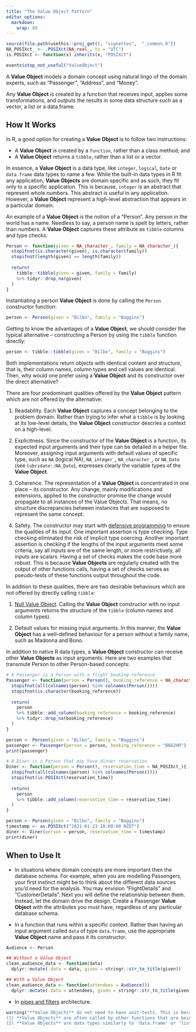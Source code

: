 ---
title: "The Value Object Pattern"
editor_options: 
  markdown: 
    wrap: 80
---

```{r, include = FALSE}
source(file.path(usethis::proj_get(), "vignettes",  "_common.R"))
NA_POSIXct_ <- .POSIXct(NA_real_, tz = "UTC")
is.POSIXct <- function(x) inherits(x, "POSIXct")
```

```{r, error=TRUE}
events$stop_not_useful("ValueObject")
```

<!-- One line about what the function does -->

A **Value Object** models a domain concept using natural lingo of the domain
experts, such as "Passenger", "Address", and "Money".

Any **Value Object** is created by a function that receives input, applies some
transformations, and outputs the results in some data structure such as a
vector, a list or a data.frame.

## How It Works

In R, a good option for creating a **Value Object** is to follow two
instructions:

-   A **Value Object** is created by a `function`, rather than a class method;
and
-   A **Value Object** returns a `tibble`, rather than a list or a vector.

In essence, a **Value Object** is a data type, like `integer`, `logical`, `Date`
or `data.frame` data types to name a few. While the built-in data types in R fit
any application, **Value Objects** are domain specific and as such, they fit
only to a specific application. This is because, `integer` is an abstract that
represent whole numbers. This abstract is useful in any application. However, a
**Value Object** represent a high-level abstraction that appears in a particular
domain.

An example of a **Value Object** is the notion of a "Person". Any person in the
world has a name. Needless to say, a person name is spelt by letters, rather
than numbers. A **Value Object** captures these attribute as `tibble` columns
and type checks:

```{r, echo=TRUE}
Person <- function(given = NA_character_, family = NA_character_){
  stopifnot(is.character(given), is.character(family))
  stopifnot(length(given) == length(family))
  
  return(
    tibble::tibble(given = given, family = family)
    %>% tidyr::drop_na(given)
  )
}
```

Instantiating a person **Value Object** is done by calling the `Person`
constructor function:

```{r, echo=TRUE}
person <- Person(given = "Bilbo", family = "Baggins")
```

Getting to know the advantages of a **Value Object**, we should consider the
typical alternative -- constructing a Person by using the `tibble` function
directly:

```{r, echo=TRUE}
person <- tibble::tibble(given = "Bilbo", family = "Baggins")
```

Both implementations return objects with identical content and structure, that
is, their column names, column types and cell values are identical. Then, why
would one prefer using a **Value Object** and its constructor over the direct
alternative?

There are four predominant qualities offered by the **Value Object** pattern
which are not offered by the alternative:

1.  Readability. Each **Value Object** captures a concept belonging to the
problem domain. Rather than trying to infer what a `tibble` is by looking at
its low-level details, the **Value Object** constructor descries a context
on a high-level.

2.  Explicitness. Since the constructor of the **Value Object** is a function,
its expected input arguments and their type can be detailed in a helper
file. Moreover, assigning input arguments with default values of specific
type, such as `NA` (logical NA), `NA_integer_`, `NA_character_`, or
`NA_Date` (see `lubridate::NA_Date`), expresses clearly the variable types
of the **Value Object**.

3.  Coherence. The representation of a **Value Object** is concentrated in one
place -- its constructor. Any change, mainly modifications and extensions,
applied to the constructor promise the change would propagate to all
instances of the Value Objects. That means, no structure discrepancies
between instances that are supposed to represent the same concept.

4.  Safety. The constructor may start with [defensive
programming](https://en.wikipedia.org/wiki/Defensive_programming) to ensure
the qualities of its input. One important assertion is type checking. Type
checking eliminated the risk of implicit type coercing. Another important
assertion is checking if the lengths of the input arguments meet some
criteria, say all inputs are of the same length, or more restrictively, all
inputs are scalars. Having a set of checks makes the code base more robust.
This is because **Value Objects** are regularly created with the output of
other functions calls, having a set of checks serves as pseudo-tests of
these functions output throughout the code.

In addition to these qualities, there are two desirable behaviours which are not
offered by directly calling `tibble`:

1.  [Null Value
Object]((https://tidylab.github.io/R6P/articles/patterns/NullObject.html)).
Calling the **Value Object** constructor with no input arguments returns the
structure of the `tibble` (column names and column types).

2.  Default values for missing input arguments. In this manner, the **Value
Object** has a well-defined behaviour for a person without a family name,
such as Madonna and Bono.

In addition to native R data types, a **Value Object** constructor can receive
other **Value Objects** as input arguments. Here are two examples that transmute
Person to other Person-based concepts:

```{r, echo = TRUE, eval = TRUE}
# A Passenger is a Person with a flight booking reference
Passenger <- function(person = Person(), booking_reference = NA_character_){
  stopifnot(all(colnames(person) %in% colnames(Person())))
  stopifnot(is.character(booking_reference))
  
  return(
    person 
    %>% tibble::add_column(booking_reference = booking_reference)
    %>% tidyr::drop_na(booking_reference)
  )
}

person <- Person(given = "Bilbo", family = "Baggins")
passenger <- Passenger(person = person, booking_reference = "B662HR")
print(passenger)
```

```{r, echo = TRUE, eval = TRUE}
# A Diner is a Person that may have dinner reservation
Diner <- function(person = Person(), reservation_time = NA_POSIXct_){
  stopifnot(all(colnames(person) %in% colnames(Person())))
  stopifnot(is.POSIXct(reservation_time))
  
  return(
    person 
    %>% tibble::add_column(reservation_time = reservation_time)
  )
}

person <- Person(given = "Bilbo", family = "Baggins")
timestamp <- as.POSIXct("2021-01-23 18:00:00 NZDT")
diner <- Diner(person = person, reservation_time = timestamp)
print(diner)
```

## When to Use It

-   In situations where domain concepts are more important then the database
schema. For example, when you are modelling Passengers, your first instinct
might be to think about the different data sources you'd need for the
analysis. You may envision "FlightDetails" and "CustomerDetails". Next you
will define the relationship between them. Instead, let the domain drive the
design. Create a Passenger **Value Object** with the attributes you must
have, regardless of any particular database schema.

-   In a function that runs within a specific context. Rather than having an
input argument called `data` of type `data.frame`, use the appropriate
**Value Object** name and pass it its constructor.

```{r, echo = TRUE, eval = FALSE}
Audience <- Person

## Without a Value Object
clean_audience_data <- function(data) 
  dplyr::mutate(.data = data, given = stringr::str_to_title(given))

## With a Value Object
clean_audience_data <- function(attendees = Audience()) 
  dplyr::mutate(.data = attendees, given = stringr::str_to_title(given))
```

-   In [pipes and filters](https://en.wikipedia.org/wiki/Pipeline_(software)) architecture. 

```{r, warning=TRUE}
warning("**Value Objects** do not need to have unit-tests. This is because of two reasons: 
(1) **Value Objects** are often called by other functions that are being tested. That means, **Value Objects** are implicitly tested. 
(2) **Value Objects** are data types similarly to 'data.frame' or 'list'. As such, they need no testing")
```

